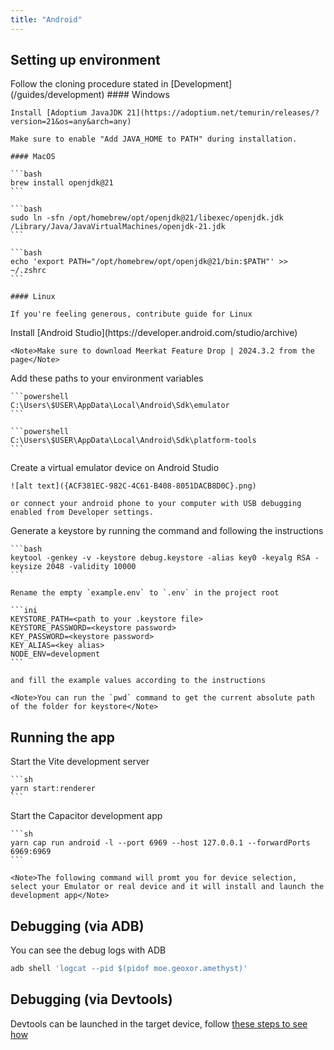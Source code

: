 ```yaml
---
title: "Android"
---
```


## Setting up environment

<Steps>
  <Step title="First Step" icon='github'>
    Follow the cloning procedure stated in [Development](/guides/development)
  </Step>

  <Step title="Second Step" icon='java'>
    #### Windows
    
    Install [Adoptium JavaJDK 21](https://adoptium.net/temurin/releases/?version=21&os=any&arch=any)

    Make sure to enable "Add JAVA_HOME to PATH" during installation.

    #### MacOS

    ```bash
    brew install openjdk@21
    ```

    ```bash
    sudo ln -sfn /opt/homebrew/opt/openjdk@21/libexec/openjdk.jdk /Library/Java/JavaVirtualMachines/openjdk-21.jdk
    ```

    ```bash
    echo 'export PATH="/opt/homebrew/opt/openjdk@21/bin:$PATH"' >> ~/.zshrc
    ```

    #### Linux

    If you're feeling generous, contribute guide for Linux
  </Step>

  <Step title="Third Step" icon='android'>
    Install [Android Studio](https://developer.android.com/studio/archive)
    
    
    <Note>Make sure to download Meerkat Feature Drop | 2024.3.2 from the page</Note>
  </Step>

  <Step title="Fourth Step" icon='code'>
    Add these paths to your environment variables

    ```powershell
    C:\Users\$USER\AppData\Local\Android\Sdk\emulator
    ```
    
    ```powershell
    C:\Users\$USER\AppData\Local\Android\Sdk\platform-tools
    ```
  </Step>

  <Step title="Fifth Step" icon='mobile'>
    Create a virtual emulator device on Android Studio

    ![alt text]({ACF381EC-982C-4C61-B408-8051DACB8D0C}.png)

    or connect your android phone to your computer with USB debugging enabled from Developer settings.

  </Step>

  <Step title="Sixth Step" icon='code'>
    Generate a keystore by running the command and following the instructions

    ```bash
    keytool -genkey -v -keystore debug.keystore -alias key0 -keyalg RSA -keysize 2048 -validity 10000
    ```

    Rename the empty `example.env` to `.env` in the project root

    ```ini
    KEYSTORE_PATH=<path to your .keystore file>
    KEYSTORE_PASSWORD=<keystore password>
    KEY_PASSWORD=<keystore password>
    KEY_ALIAS=<key alias>
    NODE_ENV=development
    ```

    and fill the example values according to the instructions

    <Note>You can run the `pwd` command to get the current absolute path of the folder for keystore</Note>

  </Step>

</Steps>

## Running the app

<Steps>
  <Step title="First Step" icon='code'>
    Start the Vite development server

    ```sh
    yarn start:renderer
    ```

  </Step>
  <Step title="Second Step" icon='android'>
    Start the Capacitor development app

    ```sh
    yarn cap run android -l --port 6969 --host 127.0.0.1 --forwardPorts 6969:6969
    ```

    <Note>The following command will promt you for device selection, select your Emulator or real device and it will install and launch the development app</Note>
  </Step>
</Steps>

## Debugging (via ADB)

You can see the debug logs with ADB

```bash
adb shell 'logcat --pid $(pidof moe.geoxor.amethyst)'
```

## Debugging (via Devtools)

Devtools can be launched in the target device, follow [these steps to see how](https://capacitorjs.com/docs/vscode/debugging#use-chrome-inspect)